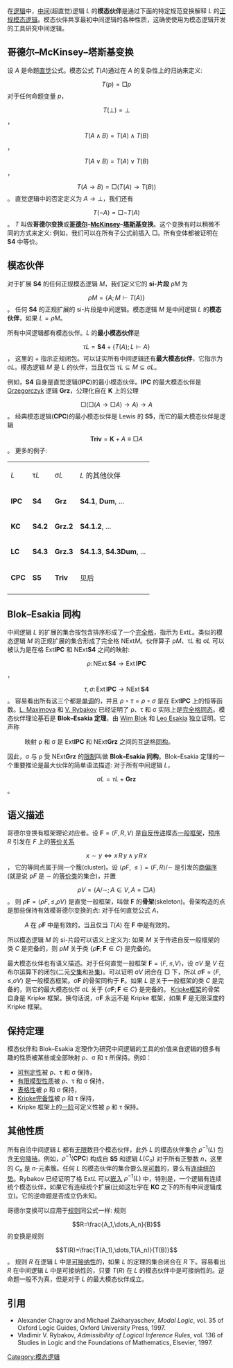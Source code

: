 在[[逻辑|逻辑]]中，[[中间逻辑|中间]](超直觉)逻辑 ''L'' 的'''模态伙伴'''是通过下面的特定规范变换解释 ''L'' 的[[正规模态逻辑|正规]][[模态逻辑|模态逻辑]]。模态伙伴共享最初中间逻辑的各种性质，这确使使用为模态逻辑开发的工具研究中间逻辑。

==哥德尔–McKinsey–塔斯基变换==
设 ''A'' 是命题[[直觉逻辑|直觉]]公式。模态公式 ''T''(''A'')通过在 ''A'' 的复杂性上的归纳来定义:
:<math>T(p)=\Box p</math> 对于任何命题变量 <math>p</math>，
:<math>T(\bot)=\bot</math>，
:<math>T(A\land B)=T(A)\land T(B)</math>，
:<math>T(A\lor B)=T(A)\lor T(B)</math>，
:<math>T(A\to B)=\Box(T(A)\to T(B))</math>。
直觉逻辑中的否定定义为 <math>A\to\bot</math>，我们还有
:<math>T(\neg A)=\Box\neg T(A)</math>。
<math>T</math> 叫做'''哥德尔变换'''或'''[[哥德尔|哥德尔]]–[[J._C._C._McKinsey|McKinsey]]–[[塔斯基|塔斯基]]变换'''。这个变换有时以稍微不同的方式来定义: 例如，我们可以在所有子公式前插入 <math>\Box</math>。所有变体都被证明在 '''S4''' 中等价。

==模态伙伴==

对于扩展 '''S4''' 的任何正规模态逻辑 ''M''，我们定义它的 '''si-片段''' ρ''M'' 为
:<math>\rho M=\{A;\,M\vdash T(A)\}</math>。
任何 '''S4''' 的正规扩展的 si-片段是中间逻辑。模态逻辑 ''M'' 是中间逻辑 ''L'' 的'''模态伙伴'''，如果 <math>L=\rho M</math>。

所有中间逻辑都有模态伙伴。''L'' 的'''最小模态伙伴'''是
:<math>\tau L=\mathbf{S4}+\{T(A);\,L\vdash A\}</math>，
这里的 + 指示正规闭包。可以证实所有中间逻辑还有'''最大模态伙伴'''，它指示为 σ''L''。模态逻辑 ''M'' 是 ''L'' 的伙伴，当且仅当 <math>\tau L\subseteq M\subseteq\sigma L</math>。

例如，'''S4''' 自身是直觉逻辑('''IPC''')的最小模态伙伴。'''IPC''' 的最大模态伙伴是 [[Andrzej_Grzegorczyk|Grzegorczyk]] 逻辑 '''Grz'''，公理化自在 '''K''' 上的公理
:<math>\Box(\Box(A\to\Box A)\to A)\to A</math>。
经典模态逻辑('''CPC''')的最小模态伙伴是 Lewis 的 '''S5'''，而它的最大模态伙伴是逻辑
:<math>\mathbf{Triv}=\mathbf K+A\equiv\Box A</math>。
更多的例子:
{|  class="wikitable"
|''L''
|τ''L''
|σ''L''
|''L'' 的其他伙伴
|-
|'''IPC'''
|'''S4'''
|'''Grz'''
|'''S4.1''', '''Dum''', ...
|-
|'''KC'''
|'''S4.2'''
|'''Grz.2'''
|'''S4.1.2''', ...
|-
|'''LC'''
|'''S4.3'''
|'''Grz.3'''
|'''S4.1.3''', '''S4.3Dum''', ...
|-
|'''CPC'''
|'''S5'''
|'''Triv'''
|见后
|-
|}

==Blok–Esakia 同构==

中间逻辑 ''L'' 的扩展的集合按包含排序形成了一个[[完全格|完全格]]，指示为 Ext''L''。类似的模态逻辑 ''M'' 的正规扩展的集合形成了完全格 NExt''M''。伙伴算子 ρ''M''、τ''L'' 和 σ''L'' 可以被认为是在格 Ext'''IPC''' 和 NExt'''S4''' 之间的映射:
:<math>\rho\colon\mathrm{NExt}\,\mathbf{S4}\to\mathrm{Ext}\,\mathbf{IPC}</math>，
:<math>\tau,\sigma\colon\mathrm{Ext}\,\mathbf{IPC}\to\mathrm{NExt}\,\mathbf{S4}</math>。
容易看出所有这三个都是[[单调函数|单调]]的，并且 <math>\rho\circ\tau=\rho\circ\sigma</math> 是在 Ext'''IPC''' 上的恒等函数。[[Larisa_Maximova|L. Maximova]] 和 [[Vladimir_V._Rybakov|V. Rybakov]] 已经证明了 ρ、τ 和 σ 实际上是[[完全格#完全格的态射|完全格同态]]。模态伙伴理论基石是 '''Blok–Esakia 定理'''，由 [[Willem_Blok|Wim Blok]] 和 [[Leo_Esakia|Leo Esakia]] 独立证明。它声称
:映射 ρ 和 σ 是 Ext'''IPC''' 和 NExt'''Grz''' 之间的互[[反函数|逆]]格[[同构|同构]]。
因此，σ 与 ρ 受 NExt'''Grz''' 的[[函数#限制和扩张|限制]]叫做 '''Blok–Esakia 同构'''。Blok–Esakia 定理的一个重要推论是最大伙伴的简单语法描述: 对于所有中间逻辑 ''L''，
:<math>\sigma L=\tau L+\mathbf{Grz}</math>。

==语义描述==

哥德尔变换有框架理论对应者。设 <math>\mathbf F=\langle F,R,V\rangle</math> 是[[自反关系|自反]][[传递关系|传递]]模态[[一般框架|一般框架]]，[[预序关系|预序]] ''R'' 引发在 ''F'' 上的[[等价关系|等价关系]]
:<math>x\sim y \iff x\,R\,y \land y\,R\,x</math>，
<!-- x \mathrel{R} y is unsupported by texvc -->
它的等同点属于同一个簇(cluster)。设 <math>\langle\rho F,\le\rangle=\langle F,R\rangle/{\sim}</math> 是引发的[[商集|商]][[偏序关系|偏序]] (就是说 ρ''F'' 是 <math>\sim</math> 的[[等价类|等价类]]的集合)，并置
:<math>\rho V=\{A/{\sim};\,A\in V,A=\Box A\}</math>。
则 <math>\rho\mathbf F=\langle\rho F,\le,\rho V\rangle</math> 是直觉一般框架，叫做 '''F''' 的'''骨架'''(skeleton)。骨架构造的点是那些保持有效模哥德尔变换的点: 对于任何直觉公式 ''A''，
:''A'' 在 ρ'''F''' 中是有效的，当且仅当 ''T''(''A'') 在 '''F''' 中是有效的。
所以模态逻辑 ''M'' 的 si-片段可以语义上定义为: 如果 ''M'' 关于传递自反一般框架的类 ''C'' 是完备的，则 ρ''M'' 关于类 <math>\{\rho\mathbf F;\,\mathbf F\in C\}</math> 是完备的。

最大模态伙伴也有语义描述。对于任何直觉一般框架 <math>\mathbf F=\langle F,\le,V\rangle</math>，设 σ''V'' 是 ''V'' 在布尔运算下的闭包(二元[[交集|交集]]和[[补集|补集]])。可以证明 σ''V'' 闭合在 <math>\Box</math> 下，所以 <math>\sigma\mathbf F=\langle F,\le,\sigma V\rangle</math> 是一般模态框架。σ'''F''' 的骨架同构于 '''F'''。如果 ''L'' 是关于一般框架的类 ''C'' 是完备的，则它的最大模态伙伴 σ''L'' 关于 <math>\{\sigma\mathbf F;\,\mathbf F\in C\}</math> 是完备的。
[[Kripke框架|Kripke框架]]的骨架自身是 Kripke 框架。换句话说，σ'''F''' 永远不是 Kripke 框架，如果 '''F''' 是无限深度的 Kripke 框架。

==保持定理==

模态伙伴和 Blok–Esakia 定理作为研究中间逻辑的工具的价值来自逻辑的很多有趣的性质被某些或全部映射 ρ、σ 和 τ 所保持。例如：
*[[可判定性|可判定性]]被 ρ、τ 和 σ 保持，
*[[Kripke语义#有限模型性质|有限模型性质]]被 ρ、τ 和 σ 保持，
*[[表格逻辑|表格性]]被 ρ 和 σ 保持，
*[[Kripke语义#对应性和完备性|Kripke完备性]]被 ρ 和 τ 保持，
*Kripke 框架上的[[一阶逻辑|一阶]]可定义性被 ρ 和 τ 保持。

==其他性质==

所有自洽中间逻辑 ''L'' 都有[[无限集合|无限]]数目个模态伙伴，此外 ''L'' 的模态伙伴集合 <math>\rho^{-1}(L)</math> 包含[[无穷降链|无穷降链]]。例如，<math>\rho^{-1}(\mathbf{CPC})</math> 构成自 '''S5''' 和逻辑 <math>L(C_n)</math> 对于所有正整数 ''n''，这里的 <math>C_n</math> 是 ''n''-元素簇。任何 ''L'' 的模态伙伴的集合要么是[[可数集合|可数]]的，要么有[[连续统的势|连续统的势]]。Rybakov 已经证明了格 Ext''L'' 可以[[序嵌入|嵌入]] <math>\rho^{-1}(L)</math> 中，特别是，一个逻辑有连续统个模态伙伴，如果它有连续统个扩展(比如这杜宇在 '''KC''' 之下的所有中间逻辑成立)。它的逆命题是否成立仍未知。

哥德尔变换可以应用于[[推理规则|规则]]同公式一样: 规则
:<math>R=\frac{A_1,\dots,A_n}{B}</math>
的变换是规则
:<math>T(R)=\frac{T(A_1),\dots,T(A_n)}{T(B)}</math>。
规则 ''R'' 在逻辑 ''L'' 中是[[推理规则#可接纳性和可推导性|可接纳性]]的，如果 ''L'' 的定理的集合闭合在 ''R'' 下。容易看出 ''R'' 在中间逻辑 ''L'' 中是可接纳性的，只要 ''T''(''R'') 在 ''L'' 的模态伙伴中是可接纳性的。逆命题一般不为真，但是对于 ''L'' 的最大模态伙伴成立。

==引用==
*Alexander Chagrov and Michael Zakharyaschev, ''Modal Logic'', vol. 35 of Oxford Logic Guides, Oxford University Press, 1997.
*Vladimir V. Rybakov, ''Admissibility of Logical Inference Rules'', vol. 136 of Studies in Logic and the Foundations of Mathematics, Elsevier, 1997.

[[Category:模态逻辑|Category:模态逻辑]]
